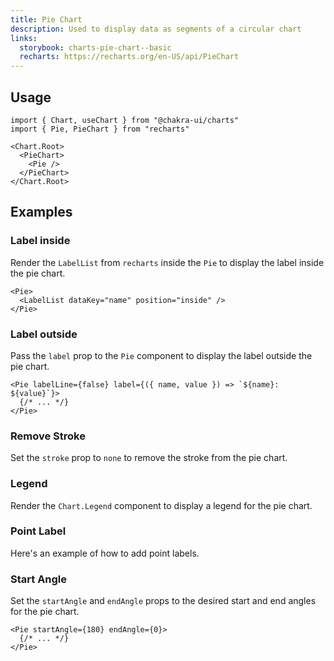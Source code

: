```yaml
---
title: Pie Chart
description: Used to display data as segments of a circular chart
links:
  storybook: charts-pie-chart--basic
  recharts: https://recharts.org/en-US/api/PieChart
---
```


<ExampleTabs name="charts/pie-chart-basic" />

## Usage

```tsx
import { Chart, useChart } from "@chakra-ui/charts"
import { Pie, PieChart } from "recharts"
```

```tsx
<Chart.Root>
  <PieChart>
    <Pie />
  </PieChart>
</Chart.Root>
```

## Examples

### Label inside

Render the `LabelList` from `recharts` inside the `Pie` to display the label
inside the pie chart.

```tsx
<Pie>
  <LabelList dataKey="name" position="inside" />
</Pie>
```

<ExampleTabs name="charts/pie-chart-with-label-inside" />

### Label outside

Pass the `label` prop to the `Pie` component to display the label outside the
pie chart.

```tsx
<Pie labelLine={false} label={({ name, value }) => `${name}: ${value}`}>
  {/* ... */}
</Pie>
```

<ExampleTabs name="charts/pie-chart-with-label-outside" />

### Remove Stroke

Set the `stroke` prop to `none` to remove the stroke from the pie chart.

<ExampleTabs name="charts/pie-chart-no-stroke" />

### Legend

Render the `Chart.Legend` component to display a legend for the pie chart.

<ExampleTabs name="charts/pie-chart-with-legend" />

### Point Label

Here's an example of how to add point labels.

<ExampleTabs name="charts/pie-chart-with-point-label" />

### Start Angle

Set the `startAngle` and `endAngle` props to the desired start and end angles
for the pie chart.

```tsx
<Pie startAngle={180} endAngle={0}>
  {/* ... */}
</Pie>
```

<ExampleTabs name="charts/pie-chart-with-start-angle" />
